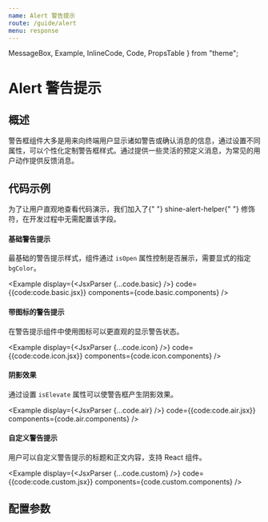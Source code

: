```yaml
---
name: Alert 警告提示
route: /guide/alert
menu: response
---
```


  MessageBox,
  Example,
  InlineCode,
  Code,
  PropsTable
} from "theme";

# Alert 警告提示

## 概述

警告框组件大多是用来向终端用户显示诸如警告或确认消息的信息，通过设置不同属性，可以个性化定制警告框样式。通过提供一些灵活的预定义消息，为常见的用户动作提供反馈消息。

## 代码示例

<MessageBox messageType="info">
  为了让用户直观地查看代码演示，我们加入了{" "}
  <InlineCode>shine-alert-helper</InlineCode>{" "}
  修饰符，在开发过程中无需配置该字段。
</MessageBox>

#### 基础警告提示
最基础的警告提示样式，组件通过 `isOpen` 属性控制是否展示，需要显式的指定 `bgColor`。

<Example
  display={<JsxParser {...code.basic} />}
  code={{code:code.basic.jsx}}
  components={code.basic.components}
/>

#### 带图标的警告提示
在警告提示组件中使用图标可以更直观的显示警告状态。

<Example
  display={<JsxParser {...code.icon} />}
  code={{code:code.icon.jsx}}
  components={code.icon.components}
/>

#### 阴影效果
通过设置 `isElevate` 属性可以使警告框产生阴影效果。

<Example
  display={<JsxParser {...code.air} />}
  code={{code:code.air.jsx}}
  components={code.air.components}
/>

#### 自定义警告提示

用户可以自定义警告提示的标题和正文内容，支持 React 组件。

<Example
  display={<JsxParser {...code.custom} />}
  code={{code:code.custom.jsx}}
  components={code.custom.components}
/>

## 配置参数

<PropsTable of={Alert} />
